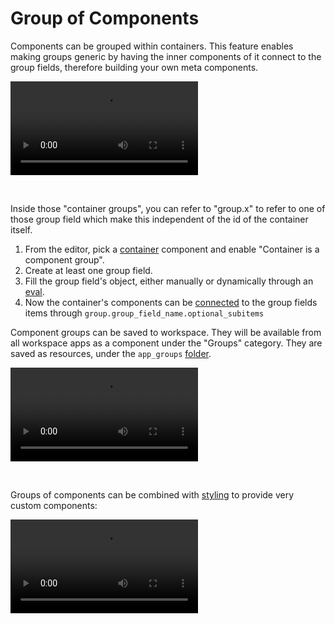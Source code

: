 
# Group of Components

Components can be grouped within containers. This feature enables making groups generic by having the inner components of it connect to the group fields, therefore building your own meta components.

<video
	className="border-2 rounded-lg object-cover w-full h-full dark:border-gray-800"
	autoPlay
	controls
	id="main-video"
	src="/videos/group_of_components.mp4"
/>

<br />

Inside those "container groups", you can refer to "group.x" to refer to one of those group field which make this independent of the id of the container itself.

1. From the editor, pick a [container](../4_app_configuration_settings/container.mdx) component and enable "Container is a component group".
2. Create at least one group field.
3. Fill the group field's object, either manually or dynamically through an [eval](../3_app-runnable-panel.mdx#evals).
4. Now the container's components can be [connected](../2_connecting_components/index.mdx) to the group fields items through `group.group_field_name.optional_subitems`

Component groups can be saved to workspace. They will be available from all workspace apps as a component under the "Groups" category. They are saved as resources, under the `app_groups` [folder](../../core_concepts/8_groups_and_folders/index.mdx).

<video
	className="border-2 rounded-lg object-cover w-full h-full dark:border-gray-800"
	autoPlay
	controls
	src="/videos/save_component_group.mp4"
/>

<br />

Groups of components can be combined with [styling](./4_app_styling.mdx) to provide very custom components:

<video
	className="border-2 rounded-lg object-cover w-full h-full dark:border-gray-800"
	autoPlay
	controls
	src="/videos/group_of_components_with_style.mp4"
/>

<br />

<div className="grid grid-cols-2 gap-2 my-4">
	<DocCard
		color="orange"
		title="Styling"
		description="Give styling to your app & components."
		href="/docs/apps/app_configuration_settings/app_styling"
	/>
</div>
